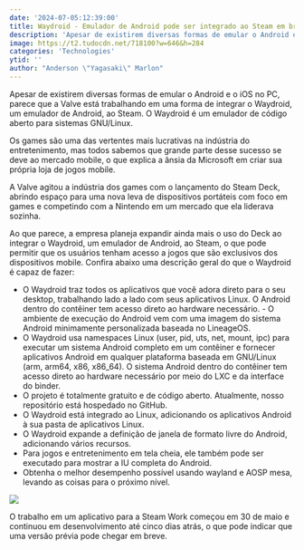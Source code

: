 ```yaml
---
date: '2024-07-05:12:39:00'
title: Waydroid - Emulador de Android pode ser integrado ao Steam em breve
description: 'Apesar de existirem diversas formas de emular o Android e o iOS no PC, parece que a Valve está trabalhando em uma forma de integrar o Waydroid, um emulador de Android, ao Steam. O Waydroid é um emulador de código aberto para sistemas GNU/Linux.'
image: https://t2.tudocdn.net/718100?w=646&h=284
categories: 'Technologies'
ytid: ''
author: "Anderson \"Yagasaki\" Marlon"
---
```


Apesar de existirem diversas formas de emular o Android e o iOS no PC, parece que a Valve está trabalhando em uma forma de integrar o Waydroid, um emulador de Android, ao Steam. O Waydroid é um emulador de código aberto para sistemas GNU/Linux.

Os games são uma das vertentes mais lucrativas na indústria do entretenimento, mas todos sabemos que grande parte desse sucesso se deve ao mercado mobile, o que explica a ânsia da Microsoft em criar sua própria loja de jogos mobile.

A Valve agitou a indústria dos games com o lançamento do Steam Deck, abrindo espaço para uma nova leva de dispositivos portáteis com foco em games e competindo com a Nintendo em um mercado que ela liderava sozinha.

Ao que parece, a empresa planeja expandir ainda mais o uso do Deck ao integrar o Waydroid, um emulador de Android, ao Steam, o que pode permitir que os usuários tenham acesso a jogos que são exclusivos dos dispositivos mobile. Confira abaixo uma descrição geral do que o Waydroid é capaz de fazer:

- O Waydroid traz todos os aplicativos que você adora direto para o seu desktop, trabalhando lado a lado com seus aplicativos Linux. O Android dentro do contêiner tem acesso direto ao hardware necessário. - O ambiente de execução do Android vem com uma imagem do sistema Android minimamente personalizada baseada no LineageOS.
- O Waydroid usa namespaces Linux (user, pid, uts, net, mount, ipc) para executar um sistema Android completo em um contêiner e fornecer aplicativos Android em qualquer plataforma baseada em GNU/Linux (arm, arm64, x86, x86_64). O sistema Android dentro do contêiner tem acesso direto ao hardware necessário por meio do LXC e da interface do binder.
- O projeto é totalmente gratuito e de código aberto. Atualmente, nosso repositório está hospedado no GitHub.
- O Waydroid está integrado ao Linux, adicionando os aplicativos Android à sua pasta de aplicativos Linux.
- O Waydroid expande a definição de janela de formato livre do Android, adicionando vários recursos.
- Para jogos e entretenimento em tela cheia, ele também pode ser executado para mostrar a IU completa do Android.
- Obtenha o melhor desempenho possível usando wayland e AOSP mesa, levando as coisas para o próximo nível.

![](https://t2.tudocdn.net/718101?w=300&h=168)

O trabalho em um aplicativo para a Steam Work começou em 30 de maio e continuou em desenvolvimento até cinco dias atrás, o que pode indicar que uma versão prévia pode chegar em breve.
